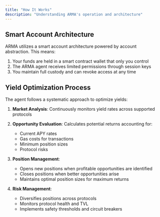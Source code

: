 ```yaml
---
title: "How It Works"
description: "Understanding ARMA's operation and architecture"
---
```


## Smart Account Architecture

ARMA utilizes a smart account architecture powered by account abstraction. This means:

1. Your funds are held in a smart contract wallet that only you control
2. The ARMA agent receives limited permissions through session keys
3. You maintain full custody and can revoke access at any time

## Yield Optimization Process

The agent follows a systematic approach to optimize yields:

1. **Market Analysis**: Continuously monitors yield rates across supported protocols
2. **Opportunity Evaluation**: Calculates potential returns accounting for:
   - Current APY rates
   - Gas costs for transactions
   - Minimum position sizes
   - Protocol risks

3. **Position Management**: 
   - Opens new positions when profitable opportunities are identified
   - Closes positions when better opportunities arise
   - Maintains optimal position sizes for maximum returns

4. **Risk Management**:
   - Diversifies positions across protocols
   - Monitors protocol health and TVL
   - Implements safety thresholds and circuit breakers
